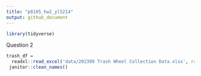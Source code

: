 ```yaml
---
title: "p8105_hw2_yl5214"
output: github_document
---
```


```r
library(tidyverse)
```

Question 2
```r
trash_df =
  readxl::read_excel('data/202309 Trash Wheel Collection Data.xlsx', range = "A2:N586" ) |> 
 janitor::clean_names()
```









